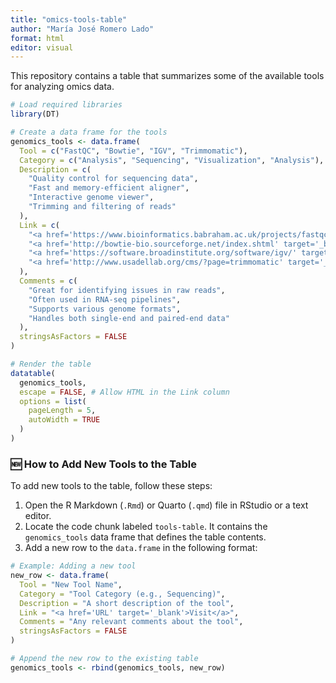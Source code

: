 ---
title: "omics-tools-table"
author: "María José Romero Lado"
format: html
editor: visual
---

This repository contains a table that summarizes some of the available tools for analyzing omics data. 

```{r setup, include=FALSE}
# Load required libraries
library(DT)
```

```{r, echo=FALSE}
# Create a data frame for the tools
genomics_tools <- data.frame(
  Tool = c("FastQC", "Bowtie", "IGV", "Trimmomatic"),
  Category = c("Analysis", "Sequencing", "Visualization", "Analysis"),
  Description = c(
    "Quality control for sequencing data",
    "Fast and memory-efficient aligner",
    "Interactive genome viewer",
    "Trimming and filtering of reads"
  ),
  Link = c(
    "<a href='https://www.bioinformatics.babraham.ac.uk/projects/fastqc/' target='_blank'>Visit</a>",
    "<a href='http://bowtie-bio.sourceforge.net/index.shtml' target='_blank'>Visit</a>",
    "<a href='https://software.broadinstitute.org/software/igv/' target='_blank'>Visit</a>",
    "<a href='http://www.usadellab.org/cms/?page=trimmomatic' target='_blank'>Visit</a>"
  ),
  Comments = c(
    "Great for identifying issues in raw reads",
    "Often used in RNA-seq pipelines",
    "Supports various genome formats",
    "Handles both single-end and paired-end data"
  ),
  stringsAsFactors = FALSE
)

# Render the table
datatable(
  genomics_tools,
  escape = FALSE, # Allow HTML in the Link column
  options = list(
    pageLength = 5,
    autoWidth = TRUE
  )
)
```

### 🆕 How to Add New Tools to the Table

To add new tools to the table, follow these steps:

1. Open the R Markdown (`.Rmd`) or Quarto (`.qmd`) file in RStudio or a text editor.
2. Locate the code chunk labeled `tools-table`. It contains the `genomics_tools` data frame that defines the table contents.
3. Add a new row to the `data.frame` in the following format:

```{r}
# Example: Adding a new tool
new_row <- data.frame(
  Tool = "New Tool Name",
  Category = "Tool Category (e.g., Sequencing)",
  Description = "A short description of the tool",
  Link = "<a href='URL' target='_blank'>Visit</a>",
  Comments = "Any relevant comments about the tool",
  stringsAsFactors = FALSE
)

# Append the new row to the existing table
genomics_tools <- rbind(genomics_tools, new_row)
```

